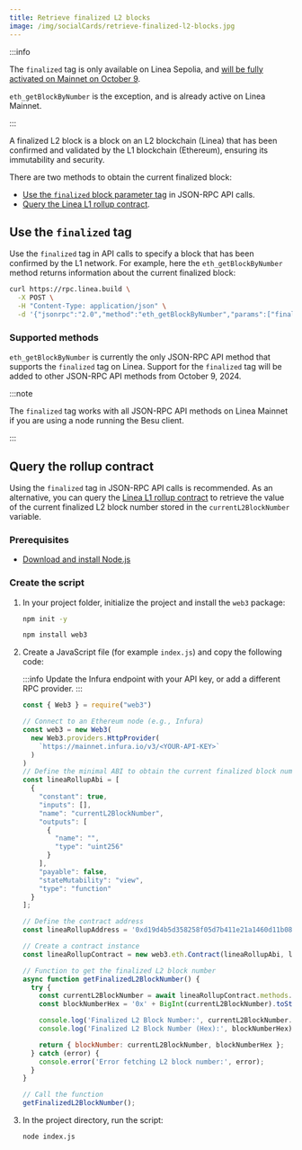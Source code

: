 ```yaml
---
title: Retrieve finalized L2 blocks
image: /img/socialCards/retrieve-finalized-l2-blocks.jpg
---
```


:::info

The `finalized` tag is only available on Linea Sepolia, and [will be fully activated on Mainnet 
on October 9](../linea-version/index.mdx#alpha-v350). 

`eth_getBlockByNumber` is the exception, and is already active on Linea Mainnet.

:::

A finalized L2 block is a block on an L2 blockchain (Linea) that has been confirmed and validated
by the L1 blockchain (Ethereum), ensuring its immutability and security.

There are two methods to obtain the current finalized block:

- [Use the `finalized` block parameter tag](#use-the-finalized-tag) in JSON-RPC API calls.
- [Query the Linea L1 rollup contract](#query-the-rollup-contract).

## Use the `finalized` tag

Use the `finalized` tag in API calls to specify a block that has been confirmed by the L1
network. For example, here the `eth_getBlockByNumber` method returns information about the current
finalized block:

```bash
curl https://rpc.linea.build \
  -X POST \
  -H "Content-Type: application/json" \
  -d '{"jsonrpc":"2.0","method":"eth_getBlockByNumber","params":["finalized",false],"id":1}'
```

### Supported methods

`eth_getBlockByNumber` is currently the only JSON-RPC API method that supports the `finalized` tag
on Linea. Support for the `finalized` tag will be added to other JSON-RPC API methods from October 
9, 2024.

:::note

The `finalized` tag works with all JSON-RPC API methods on Linea Mainnet if you are using a node 
running the Besu client. 

:::

## Query the rollup contract

Using the `finalized` tag in JSON-RPC API calls is recommended. As an alternative, you can query 
the [Linea L1 rollup contract](https://etherscan.io/address/0xd19d4b5d358258f05d7b411e21a1460d11b0876f#readProxyContract)
to retrieve the value of the current finalized L2 block number stored in the `currentL2BlockNumber` 
variable.

### Prerequisites

- [Download and install Node.js](https://nodejs.org/en)

### Create the script

1. In your project folder, initialize the project and install the `web3` package:

    ```bash
    npm init -y
    ```

    ```bash
    npm install web3
    ```

1. Create a JavaScript file (for example `index.js`) and copy the following code:

    :::info
    Update the Infura endpoint with your API key, or add a different RPC provider.
    :::

    ```JavaScript title="index.js"
    const { Web3 } = require("web3")

    // Connect to an Ethereum node (e.g., Infura)
    const web3 = new Web3(
      new Web3.providers.HttpProvider(
        `https://mainnet.infura.io/v3/<YOUR-API-KEY>`
      )
    )
    // Define the minimal ABI to obtain the current finalized block number
    const lineaRollupAbi = [
      {
        "constant": true,
        "inputs": [],
        "name": "currentL2BlockNumber",
        "outputs": [
          {
            "name": "",
            "type": "uint256"
          }
        ],
        "payable": false,
        "stateMutability": "view",
        "type": "function"
      }
    ];

    // Define the contract address
    const lineaRollupAddress = '0xd19d4b5d358258f05d7b411e21a1460d11b0876f';

    // Create a contract instance
    const lineaRollupContract = new web3.eth.Contract(lineaRollupAbi, lineaRollupAddress);

    // Function to get the finalized L2 block number
    async function getFinalizedL2BlockNumber() {
      try {
        const currentL2BlockNumber = await lineaRollupContract.methods.currentL2BlockNumber().call();
        const blockNumberHex = '0x' + BigInt(currentL2BlockNumber).toString(16); // Convert BigInt to hex string

        console.log('Finalized L2 Block Number:', currentL2BlockNumber.toString()); // Print BigInt as string
        console.log('Finalized L2 Block Number (Hex):', blockNumberHex);

        return { blockNumber: currentL2BlockNumber, blockNumberHex };
      } catch (error) {
        console.error('Error fetching L2 block number:', error);
      }
    }

    // Call the function
    getFinalizedL2BlockNumber();
    ```

1. In the project directory, run the script:

    ```bash
    node index.js
    ```
